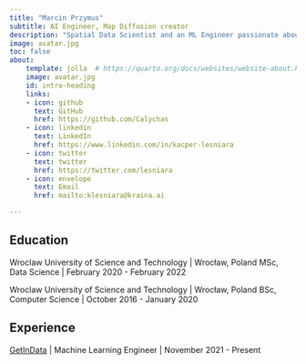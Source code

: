 ```yaml
---
title: "Marcin Przymus"
subtitle: AI Engineer, Map Diffusion creator
description: "Spatial Data Scientist and an ML Engineer passionate about the geospatial domain and an author of highway2vec. Background in Computer and Data Science from the Wrocław University of Science and Technology and a proud member of the KRAINA Lab tackling geospatial problems."
image: avatar.jpg
toc: false
about:
    template: jolla  # https://quarto.org/docs/websites/website-about.html
    image: avatar.jpg
    id: intro-heading
    links:
    - icon: github
      text: GitHub
      href: https://github.com/Calychas
    - icon: linkedin
      text: LinkedIn
      href: https://www.linkedin.com/in/kacper-lesniara
    - icon: twitter
      text: twitter
      href: https://twitter.com/lesniara
    - icon: envelope
      text: Email
      href: mailto:klesniara@kraina.ai

---
```

:::{#intro-heading}

## Education

Wroclaw University of Science and Technology | Wrocław, Poland MSc, Data Science | February 2020 - February 2022

Wroclaw University of Science and Technology | Wrocław, Poland BSc, Computer Science | October 2016 - January 2020

## Experience

[GetInData](https://getindata.com/) | Machine Learning Engineer | November 2021 - Present

:::
